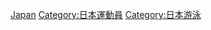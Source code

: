 {{Commonscat|Swimmers from Japan}}

[[Category:各國游泳運動員|Japan]]
[[Category:日本運動員|Category:日本運動員]]
[[Category:日本游泳|Category:日本游泳]]